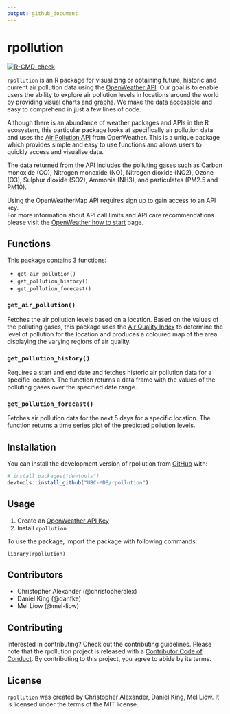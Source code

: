 ```yaml
---
output: github_document
---
```


<!-- README.md is generated from README.Rmd. Please edit that file -->

# rpollution

<!-- badges: start -->

[![R-CMD-check](https://github.com/UBC-MDS/rpollution/workflows/R-CMD-check/badge.svg)](https://github.com/UBC-MDS/rpollution/actions)
<!-- badges: end -->

`rpollution` is an R package for visualizing or obtaining future, historic and current air pollution data using the [OpenWeather API](https://openweathermap.org). Our goal is to enable users the ability to explore air pollution levels in locations around the world by providing visual charts and graphs. We make the data accessible and easy to comprehend in just a few lines of code.

Although there is an abundance of weather packages and APIs in the R ecosystem, this particular package looks at specifically air pollution data and uses the [Air Pollution API](https://openweathermap.org/api/air-pollution) from OpenWeather. This is a unique package which provides simple and easy to use functions and allows users to quickly access and visualise data.

The data returned from the API includes the polluting gases such as Carbon monoxide (CO), Nitrogen monoxide (NO), Nitrogen dioxide (NO2), Ozone (O3), Sulphur dioxide (SO2), Ammonia (NH3), and particulates (PM2.5 and PM10).

Using the OpenWeatherMap API requires sign up to gain access to an API key.  
For more information about API call limits and API care recommendations please visit the [OpenWeather how to start](https://openweathermap.org/appid) page.

## Functions

This package contains 3 functions: 

-   `get_air_pollution()`
-   `get_pollution_history()`
-   `get_pollution_forecast()`

### `get_air_pollution()`

Fetches the air pollution levels based on a location. Based on the values of the polluting gases, this package uses the [Air Quality Index](https://en.wikipedia.org/wiki/Air_quality_index#CAQI) to determine the level of pollution for the location and produces a coloured map of the area displaying the varying regions of air quality.

### `get_pollution_history()`

Requires a start and end date and fetches historic air pollution data for a specific location. The function returns a data frame with the values of the polluting gases over the specified date range.

### `get_pollution_forecast()`

Fetches air pollution data for the next 5 days for a specific location. The function returns a time series plot of the predicted pollution levels.

## Installation

You can install the development version of rpollution from [GitHub](https://github.com/UBC-MDS/rpollution) with:

``` r
# install.packages("devtools")
devtools::install_github("UBC-MDS/rpollution")
```

## Usage

1. Create an [OpenWeather API Key](https://openweathermap.org/appid)
2. Install `rpollution`

To use the package, import the package with following commands:
```
library(rpollution)
```

## Contributors 
- Christopher Alexander (@christopheralex)
- Daniel King (@danfke)
- Mel Liow (@mel-liow)

## Contributing

Interested in contributing? Check out the contributing guidelines. Please note that the rpollution project is released with a [Contributor Code of Conduct](https://github.com/UBC-MDS/rpollution/blob/master/CODE_OF_CONDUCT.md). By contributing to this project, you agree to abide by its terms.


## License

`rpollution` was created by Christopher Alexander, Daniel King, Mel Liow. It is licensed under the terms of the MIT license.
